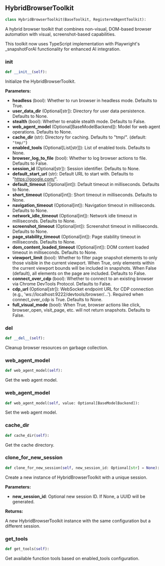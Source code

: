 <a id="camel.toolkits.hybrid_browser_toolkit.hybrid_browser_toolkit_ts"></a>

<a id="camel.toolkits.hybrid_browser_toolkit.hybrid_browser_toolkit_ts.HybridBrowserToolkit"></a>

## HybridBrowserToolkit

```python
class HybridBrowserToolkit(BaseToolkit, RegisteredAgentToolkit):
```

A hybrid browser toolkit that combines non-visual, DOM-based browser
automation with visual, screenshot-based capabilities.

This toolkit now uses TypeScript implementation with Playwright's
_snapshotForAI functionality for enhanced AI integration.

<a id="camel.toolkits.hybrid_browser_toolkit.hybrid_browser_toolkit_ts.HybridBrowserToolkit.__init__"></a>

### __init__

```python
def __init__(self):
```

Initialize the HybridBrowserToolkit.

**Parameters:**

- **headless** (bool): Whether to run browser in headless mode. Defaults to True.
- **user_data_dir** (Optional[str]): Directory for user data persistence. Defaults to None.
- **stealth** (bool): Whether to enable stealth mode. Defaults to False.
- **web_agent_model** (Optional[BaseModelBackend]): Model for web agent operations. Defaults to None.
- **cache_dir** (str): Directory for caching. Defaults to "tmp/". (default: `"tmp/"`)
- **enabled_tools** (Optional[List[str]]): List of enabled tools. Defaults to None.
- **browser_log_to_file** (bool): Whether to log browser actions to file. Defaults to False.
- **session_id** (Optional[str]): Session identifier. Defaults to None.
- **default_start_url** (str): Default URL to start with. Defaults to "https://google.com/".
- **default_timeout** (Optional[int]): Default timeout in milliseconds. Defaults to None.
- **short_timeout** (Optional[int]): Short timeout in milliseconds. Defaults to None.
- **navigation_timeout** (Optional[int]): Navigation timeout in milliseconds. Defaults to None.
- **network_idle_timeout** (Optional[int]): Network idle timeout in milliseconds. Defaults to None.
- **screenshot_timeout** (Optional[int]): Screenshot timeout in milliseconds. Defaults to None.
- **page_stability_timeout** (Optional[int]): Page stability timeout in milliseconds. Defaults to None.
- **dom_content_loaded_timeout** (Optional[int]): DOM content loaded timeout in milliseconds. Defaults to None.
- **viewport_limit** (bool): Whether to filter page snapshot elements to only those visible in the current viewport. When True, only elements within the current viewport bounds will be included in snapshots. When False (default), all elements on the page are included. Defaults to False.
- **connect_over_cdp** (bool): Whether to connect to an existing browser via Chrome DevTools Protocol. Defaults to False.
- **cdp_url** (Optional[str]): WebSocket endpoint URL for CDP connection (e.g., 'ws://localhost:9222/devtools/browser/...'). Required when connect_over_cdp is True. Defaults to None.
- **full_visual_mode** (bool): When True, browser actions like click, browser_open, visit_page, etc. will not return snapshots. Defaults to False.

<a id="camel.toolkits.hybrid_browser_toolkit.hybrid_browser_toolkit_ts.HybridBrowserToolkit.__del__"></a>

### __del__

```python
def __del__(self):
```

Cleanup browser resources on garbage collection.

<a id="camel.toolkits.hybrid_browser_toolkit.hybrid_browser_toolkit_ts.HybridBrowserToolkit.web_agent_model"></a>

### web_agent_model

```python
def web_agent_model(self):
```

Get the web agent model.

<a id="camel.toolkits.hybrid_browser_toolkit.hybrid_browser_toolkit_ts.HybridBrowserToolkit.web_agent_model"></a>

### web_agent_model

```python
def web_agent_model(self, value: Optional[BaseModelBackend]):
```

Set the web agent model.

<a id="camel.toolkits.hybrid_browser_toolkit.hybrid_browser_toolkit_ts.HybridBrowserToolkit.cache_dir"></a>

### cache_dir

```python
def cache_dir(self):
```

Get the cache directory.

<a id="camel.toolkits.hybrid_browser_toolkit.hybrid_browser_toolkit_ts.HybridBrowserToolkit.clone_for_new_session"></a>

### clone_for_new_session

```python
def clone_for_new_session(self, new_session_id: Optional[str] = None):
```

Create a new instance of HybridBrowserToolkit with a unique
session.

**Parameters:**

- **new_session_id**: Optional new session ID. If None, a UUID will be generated.

**Returns:**

  A new HybridBrowserToolkit instance with the same configuration
but a different session.

<a id="camel.toolkits.hybrid_browser_toolkit.hybrid_browser_toolkit_ts.HybridBrowserToolkit.get_tools"></a>

### get_tools

```python
def get_tools(self):
```

Get available function tools based
on enabled_tools configuration.
